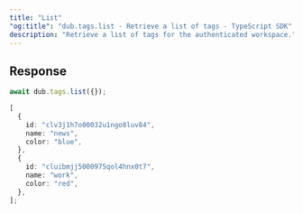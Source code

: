 ```yaml
---
title: "List"
"og:title": "dub.tags.list - Retrieve a list of tags - TypeScript SDK"
description: "Retrieve a list of tags for the authenticated workspace."
---
```



## Response

<TagResponse />

<RequestExample>

```ts
await dub.tags.list({});
```

</RequestExample>

<ResponseExample>

```ts
[
  {
    id: "clv3j1h7o00032u1ngo8luv84",
    name: "news",
    color: "blue",
  },
  {
    id: "cluibmjj5000975qol4hnx0t7",
    name: "work",
    color: "red",
  },
];
```

</ResponseExample>
